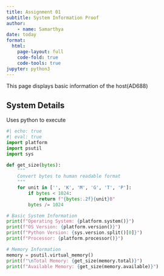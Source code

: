 ```yaml
---
title: Assignment 01
subtitle: System Information Proof
author: 
    - name: Samarthya
date: today
format:
  html:
    page-layout: full
    code-fold: true
    code-tools: true
jupyter: python3
---
```


This page displays basic information of the host(AD688)

## System Details

Uses python to execute

```python
#| echo: true
#| eval: true
import platform
import psutil
import sys

def get_size(bytes):
    """
    Convert bytes to human readable format
    """
    for unit in ['', 'K', 'M', 'G', 'T', 'P']:
        if bytes < 1024:
            return f"{bytes:.2f}{unit}B"
        bytes /= 1024

# Basic System Information
print(f"Operating System: {platform.system()}")
print(f"OS Version: {platform.version()}")
print(f"Python Version: {sys.version.split()[0]}")
print(f"Processor: {platform.processor()}")

# Memory Information
memory = psutil.virtual_memory()
print(f"\nTotal Memory: {get_size(memory.total)}")
print(f"Available Memory: {get_size(memory.available)}")
```
